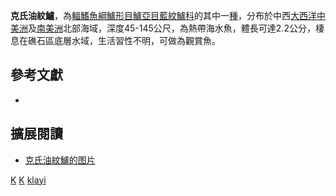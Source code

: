 {{Speciesbox
| genus = Lipogramma
| species = klayi
| authority = [[Randall|Randall]], 1963
| status = NE
| status_system = IUCN3.1
}}

'''克氏油紋鱸'''，為[[輻鰭魚綱|輻鰭魚綱]][[鱸形目|鱸形目]][[鱸亞目|鱸亞目]][[藍紋鱸科|藍紋鱸科]]的其中一[[種|種]]，分布於中西[[大西洋|大西洋]][[中美洲|中美洲]]及[[南美洲|南美洲]]北部海域，深度45-145公尺，為熱帶海水魚，體長可達2.2公分，棲息在礁石區底層水域，生活習性不明，可做為觀賞魚。

==參考文獻 ==
*{{FishBase_species|genus=Lipogramma|species=klayi|year=2016|month=10}}

== 擴展閱讀 ==
* [https://biogeodb.stri.si.edu/caribbean/resources/img/images/species/3571_4043.jpg 克氏油紋鱸的图片]

{{Taxonbar}}

[[Category:1963年描述的鱼类|K]]
[[Category:觀賞魚|K]]
[[Category:油紋鱸屬|klayi]]


{{鱸形目小作品}}